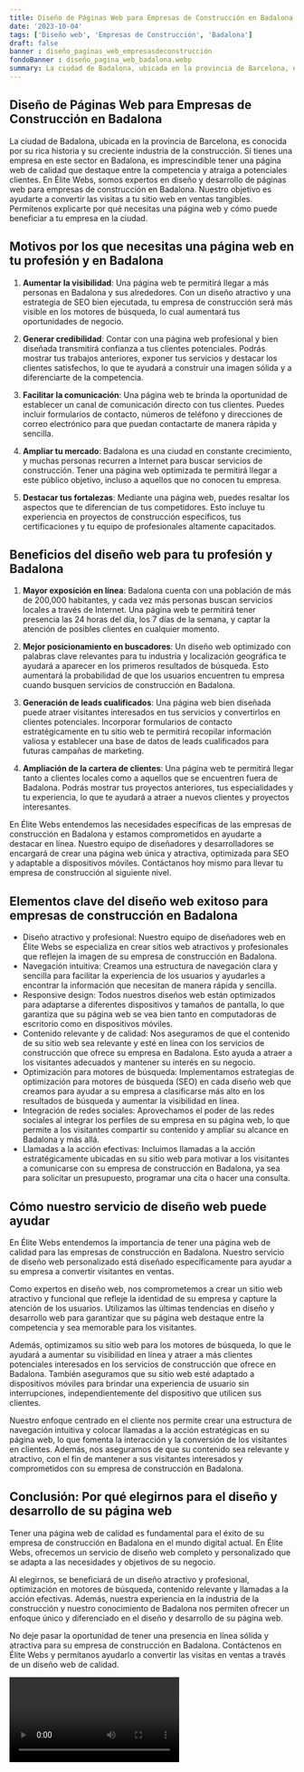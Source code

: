 ```yaml
---
title: Diseño de Páginas Web para Empresas de Construcción en Badalona
date: '2023-10-04'
tags: ['Diseño web', 'Empresas de Construcción', 'Badalona']
draft: false
banner : diseño_paginas_web_empresasdeconstrucción
fondoBanner : diseño_pagina_web_badalona.webp
summary: La ciudad de Badalona, ubicada en la provincia de Barcelona, es conocida por su rica historia y su creciente industria de la construcción. Si tienes una empresa en este sector en Badalona, es imprescindible tener una página web de calidad que destaque entre la competencia y atraiga a potenciales clientes. En Élite Webs, somos expertos en diseño y desarrollo de páginas web para empresas de construcción en Badalona. Nuestro objetivo es ayudarte a convertir las visitas a tu sitio web en ventas tangibles. Permítenos explicarte por qué necesitas una página web y cómo puede beneficiar a tu empresa en la ciudad.
---
```


## Diseño de Páginas Web para Empresas de Construcción en Badalona

La ciudad de Badalona, ubicada en la provincia de Barcelona, es conocida por su rica historia y su creciente industria de la construcción. Si tienes una empresa en este sector en Badalona, es imprescindible tener una página web de calidad que destaque entre la competencia y atraiga a potenciales clientes. En Élite Webs, somos expertos en diseño y desarrollo de páginas web para empresas de construcción en Badalona. Nuestro objetivo es ayudarte a convertir las visitas a tu sitio web en ventas tangibles. Permítenos explicarte por qué necesitas una página web y cómo puede beneficiar a tu empresa en la ciudad.

## Motivos por los que necesitas una página web en tu profesión y en Badalona

1. **Aumentar la visibilidad**: Una página web te permitirá llegar a más personas en Badalona y sus alrededores. Con un diseño atractivo y una estrategia de SEO bien ejecutada, tu empresa de construcción será más visible en los motores de búsqueda, lo cual aumentará tus oportunidades de negocio.

2. **Generar credibilidad**: Contar con una página web profesional y bien diseñada transmitirá confianza a tus clientes potenciales. Podrás mostrar tus trabajos anteriores, exponer tus servicios y destacar los clientes satisfechos, lo que te ayudará a construir una imagen sólida y a diferenciarte de la competencia.

3. **Facilitar la comunicación**: Una página web te brinda la oportunidad de establecer un canal de comunicación directo con tus clientes. Puedes incluir formularios de contacto, números de teléfono y direcciones de correo electrónico para que puedan contactarte de manera rápida y sencilla.

4. **Ampliar tu mercado**: Badalona es una ciudad en constante crecimiento, y muchas personas recurren a Internet para buscar servicios de construcción. Tener una página web optimizada te permitirá llegar a este público objetivo, incluso a aquellos que no conocen tu empresa.

5. **Destacar tus fortalezas**: Mediante una página web, puedes resaltar los aspectos que te diferencian de tus competidores. Esto incluye tu experiencia en proyectos de construcción específicos, tus certificaciones y tu equipo de profesionales altamente capacitados.

## Beneficios del diseño web para tu profesión y Badalona

1. **Mayor exposición en línea**: Badalona cuenta con una población de más de 200,000 habitantes, y cada vez más personas buscan servicios locales a través de Internet. Una página web te permitirá tener presencia las 24 horas del día, los 7 días de la semana, y captar la atención de posibles clientes en cualquier momento.

2. **Mejor posicionamiento en buscadores**: Un diseño web optimizado con palabras clave relevantes para tu industria y localización geográfica te ayudará a aparecer en los primeros resultados de búsqueda. Esto aumentará la probabilidad de que los usuarios encuentren tu empresa cuando busquen servicios de construcción en Badalona.

3. **Generación de leads cualificados**: Una página web bien diseñada puede atraer visitantes interesados en tus servicios y convertirlos en clientes potenciales. Incorporar formularios de contacto estratégicamente en tu sitio web te permitirá recopilar información valiosa y establecer una base de datos de leads cualificados para futuras campañas de marketing.

4. **Ampliación de la cartera de clientes**: Una página web te permitirá llegar tanto a clientes locales como a aquellos que se encuentren fuera de Badalona. Podrás mostrar tus proyectos anteriores, tus especialidades y tu experiencia, lo que te ayudará a atraer a nuevos clientes y proyectos interesantes.

En Élite Webs entendemos las necesidades específicas de las empresas de construcción en Badalona y estamos comprometidos en ayudarte a destacar en línea. Nuestro equipo de diseñadores y desarrolladores se encargará de crear una página web única y atractiva, optimizada para SEO y adaptable a dispositivos móviles. Contáctanos hoy mismo para llevar tu empresa de construcción al siguiente nivel.

<GifSeo />

<Cta />

## Elementos clave del diseño web exitoso para empresas de construcción en Badalona

- Diseño atractivo y profesional: Nuestro equipo de diseñadores web en Élite Webs se especializa en crear sitios web atractivos y profesionales que reflejen la imagen de su empresa de construcción en Badalona.
- Navegación intuitiva: Creamos una estructura de navegación clara y sencilla para facilitar la experiencia de los usuarios y ayudarles a encontrar la información que necesitan de manera rápida y sencilla.
- Responsive design: Todos nuestros diseños web están optimizados para adaptarse a diferentes dispositivos y tamaños de pantalla, lo que garantiza que su página web se vea bien tanto en computadoras de escritorio como en dispositivos móviles.
- Contenido relevante y de calidad: Nos aseguramos de que el contenido de su sitio web sea relevante y esté en línea con los servicios de construcción que ofrece su empresa en Badalona. Esto ayuda a atraer a los visitantes adecuados y mantener su interés en su negocio.
- Optimización para motores de búsqueda: Implementamos estrategias de optimización para motores de búsqueda (SEO) en cada diseño web que creamos para ayudar a su empresa a clasificarse más alto en los resultados de búsqueda y aumentar la visibilidad en línea.
- Integración de redes sociales: Aprovechamos el poder de las redes sociales al integrar los perfiles de su empresa en su página web, lo que permite a los visitantes compartir su contenido y ampliar su alcance en Badalona y más allá.
- Llamadas a la acción efectivas: Incluimos llamadas a la acción estratégicamente ubicadas en su sitio web para motivar a los visitantes a comunicarse con su empresa de construcción en Badalona, ya sea para solicitar un presupuesto, programar una cita o hacer una consulta.

## Cómo nuestro servicio de diseño web puede ayudar

En Élite Webs entendemos la importancia de tener una página web de calidad para las empresas de construcción en Badalona. Nuestro servicio de diseño web personalizado está diseñado específicamente para ayudar a su empresa a convertir visitantes en ventas.

Como expertos en diseño web, nos comprometemos a crear un sitio web atractivo y funcional que refleje la identidad de su empresa y capture la atención de los usuarios. Utilizamos las últimas tendencias en diseño y desarrollo web para garantizar que su página web destaque entre la competencia y sea memorable para los visitantes.

Además, optimizamos su sitio web para los motores de búsqueda, lo que le ayudará a aumentar su visibilidad en línea y atraer a más clientes potenciales interesados en los servicios de construcción que ofrece en Badalona. También aseguramos que su sitio web esté adaptado a dispositivos móviles para brindar una experiencia de usuario sin interrupciones, independientemente del dispositivo que utilicen sus clientes.

Nuestro enfoque centrado en el cliente nos permite crear una estructura de navegación intuitiva y colocar llamadas a la acción estratégicas en su página web, lo que fomenta la interacción y la conversión de los visitantes en clientes. Además, nos aseguramos de que su contenido sea relevante y atractivo, con el fin de mantener a sus visitantes interesados y comprometidos con su empresa de construcción en Badalona.

## Conclusión: Por qué elegirnos para el diseño y desarrollo de su página web

Tener una página web de calidad es fundamental para el éxito de su empresa de construcción en Badalona en el mundo digital actual. En Élite Webs, ofrecemos un servicio de diseño web completo y personalizado que se adapta a las necesidades y objetivos de su negocio.

Al elegirnos, se beneficiará de un diseño atractivo y profesional, optimización en motores de búsqueda, contenido relevante y llamadas a la acción efectivas. Además, nuestra experiencia en la industria de la construcción y nuestro conocimiento de Badalona nos permiten ofrecer un enfoque único y diferenciado en el diseño y desarrollo de su página web.

No deje pasar la oportunidad de tener una presencia en línea sólida y atractiva para su empresa de construcción en Badalona. Contáctenos en Élite Webs y permítanos ayudarlo a convertir las visitas en ventas a través de un diseño web de calidad.

<Video />

<CtaBot job='Empresas de Construcción' city='Badalona'/>

<Gmaps query='Badalona+españa+maps' />